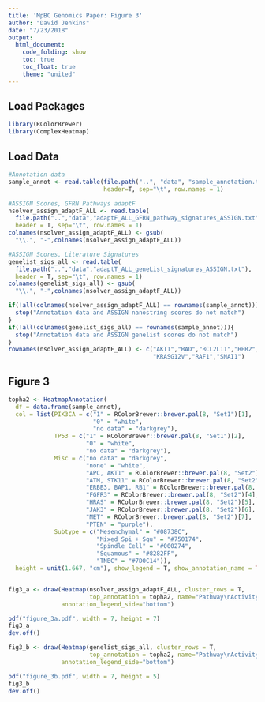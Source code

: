 ```yaml
---
title: 'MpBC Genomics Paper: Figure 3'
author: "David Jenkins"
date: "7/23/2018"
output:
  html_document:
    code_folding: show
    toc: true
    toc_float: true
    theme: "united"
---
```


## Load Packages

```r
library(RColorBrewer)
library(ComplexHeatmap)
```

## Load Data

```r
#Annotation data
sample_annot <- read.table(file.path("..", "data", "sample_annotation.txt"),
                           header=T, sep="\t", row.names = 1)

#ASSIGN Scores, GFRN Pathways adaptF
nsolver_assign_adaptF_ALL <- read.table(
  file.path("..","data","adaptF_ALL_GFRN_pathway_signatures_ASSIGN.txt"),
  header = T, sep="\t", row.names = 1)
colnames(nsolver_assign_adaptF_ALL) <- gsub(
  "\\.", "-",colnames(nsolver_assign_adaptF_ALL))

#ASSIGN Scores, Literature Signatures
genelist_sigs_all <- read.table(
  file.path("..","data","adaptT_ALL_geneList_signatures_ASSIGN.txt"),
  header = T, sep="\t", row.names = 1)
colnames(genelist_sigs_all) <- gsub(
  "\\.", "-",colnames(nsolver_assign_adaptF_ALL))

if(!all(colnames(nsolver_assign_adaptF_ALL) == rownames(sample_annot))){
  stop("Annotation data and ASSIGN nanostring scores do not match")
}
if(!all(colnames(genelist_sigs_all) == rownames(sample_annot))){
  stop("Annotation data and ASSIGN genelist scores do not match")
}
rownames(nsolver_assign_adaptF_ALL) <- c("AKT1","BAD","BCL2L11","HER2","IGF1R",
                                         "KRASG12V","RAF1","SNAI1")
```

## Figure 3

```r
topha2 <- HeatmapAnnotation(
  df = data.frame(sample_annot),
  col = list(PIK3CA = c("1" = RColorBrewer::brewer.pal(8, "Set1")[1],
                        "0" = "white",
                        "no data" = "darkgrey"),
             TP53 = c("1" = RColorBrewer::brewer.pal(8, "Set1")[2],
                      "0" = "white",
                      "no data" = "darkgrey"),
             Misc = c("no data" = "darkgrey",
                      "none" = "white",
                      "APC, AKT1" = RColorBrewer::brewer.pal(8, "Set2")[1],
                      "ATM, STK11" = RColorBrewer::brewer.pal(8, "Set2")[2],
                      "ERBB3, BAP1, RB1" = RColorBrewer::brewer.pal(8, "Set2")[3],
                      "FGFR3" = RColorBrewer::brewer.pal(8, "Set2")[4],
                      "HRAS" = RColorBrewer::brewer.pal(8, "Set2")[5],
                      "JAK3" = RColorBrewer::brewer.pal(8, "Set2")[6],
                      "MET" = RColorBrewer::brewer.pal(8, "Set2")[7],
                      "PTEN" = "purple"),
             Subtype = c("Mesenchymal" = "#08738C",
                         "Mixed Spi + Squ" = "#750174",
                         "Spindle Cell" = "#000274",
                         "Squamous" = "#8282FF",
                         "TNBC" = "#7D0C14")),
  height = unit(1.667, "cm"), show_legend = T, show_annotation_name = TRUE)


fig3_a <- draw(Heatmap(nsolver_assign_adaptF_ALL, cluster_rows = T,
                       top_annotation = topha2, name="Pathway\nActivity"),
               annotation_legend_side="bottom")

pdf("figure_3a.pdf", width = 7, height = 7)
fig3_a
dev.off()
```

```r
fig3_b <- draw(Heatmap(genelist_sigs_all, cluster_rows = T,
                       top_annotation = topha2, name="Pathway\nActivity"),
               annotation_legend_side="bottom")

pdf("figure_3b.pdf", width = 7, height = 5)
fig3_b
dev.off()
```